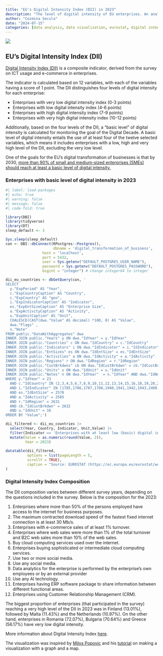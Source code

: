 ```yaml
---
title: "EU's Digital Intensity Index (DII) in 2023"
description: "The level of digital intensity of EU enterprises. An analysis of data from the EU survey on ICT usage and e-commerce in enterprises provided by Eurostat, the Statistical Office of the European Union, based on data reported by the countries."
author: "Cozmina Secula"
date: "2024-07-15"
categories: [data analysis, data visualization, eurostat, digital intensity index]
---
```



![](./dii_eu_2023.png)



## EU's Digital Intensity Index (DII) 

[Digital Intensity Index (DII)](https://circabc.europa.eu/ui/group/89577311-0f9b-4fc0-b8c2-2aaa7d3ccb91/library/84b390d2-6a83-4dae-8aba-37c18557eb5b/details) is a composite indicator, derived from the survey on ICT usage and e-commerce in enterprises.

The indicator is calculated based on 12 variables, with each of the variables having a score of 1 point. The DII distinguishes four levels of digital intensity for each enterprise:

-   Enterprises with very low digital intensity index (0-3 points)
-   Enterprises with low digital intensity index (4-6 points)
-   Enterprises with high digital intensity index (7-9 points)
-   Enterprises with very high digital intensity index (10-12 points)

Additionally, based on the four levels of the DII, a “basic level” of digital intensity is calculated for monitoring the goal of the Digital Decade. A basic level of digital intensity entails the use of at least four of the twelve selected variables, which means it includes enterprises with a low, high and very high level of the DII, excluding the very low level.

One of the goals for the EU’s digital transformation of businesses is that by 2030, [more than 90% of small and medium-sized enterprises (SMEs) should reach at least a basic level of digital intensity.](https://ec.europa.eu/eurostat/en/web/products-eurostat-news/-/ddn-20220805-2)

### Enterprises with basic level of digital intensity in 2023

```r
#| label: load-packages
#| echo: true
#| warning: false
#| message: false
#| code-fold: true

library(DBI)
library(tidyverse)
library(DT)
sleep_default <- 3

Sys.sleep(sleep_default)
con <- DBI::dbConnect(RPostgres::Postgres(),
                      dbname = 'digital_transformation_of_business', 
                 host = 'localhost', 
                 port = 5432, 
                 user = Sys.getenv("DEFAULT_POSTGRES_USER_NAME"),
                 password = Sys.getenv("DEFAULT_POSTGRES_PASSWORD"),
                 bigint = "integer") # change integer64 to integer

dii_eu_countries <- dbGetQuery(con, '
SELECT 
  y."ExpPeriod" AS "Year",
  c."ExpCountryCaption" AS "Country",
  c."ExpCountry" AS "geo",
  i."ExpIndicatorCaption" AS "Indicator",
  es."ExpEntSizeCaption" AS "Enterprise Size",
  a."ExpActivityCaption" AS "Activity",
  u."ExpUnitCaption" AS "Unit",
  COALESCE(CAST(dwa."Value" AS decimal) *100, 0) AS "Value",
  dwa."Flags" ,
  n."Note" 
FROM public."DataWithAggregates" dwa 
INNER JOIN public."Years" y ON dwa."IdYear" = y."IdYear" 
INNER JOIN public."Countries" c ON dwa."IdCountry" = c."IdCountry" 
INNER JOIN public."Indicators" i ON dwa."IdIndicator" = i."IdIndicator" 
INNER JOIN public."EntSizes" es ON dwa."IdEntSize" = es."IdEntSize" 
INNER JOIN public."Activities" a ON dwa."IdActivity" = a."IdActivity" 
INNER JOIN public."Regions" r ON dwa."IdRegion" = r."IdRegion" 
INNER JOIN public."CustBrkdwns" cb ON dwa."IdCustBrkdwn" = cb."IdCustBrkdwn" 
INNER JOIN public."Units" u ON dwa."IdUnit" = u."IdUnit" 
INNER JOIN public."Notes" n ON dwa."IdYear"  = n."IdYear" AND dwa."IdNote" = n."IdNote" 
WHERE y."IdYear" = 23
  AND c."IdCountry" IN (2,3,4,5,6,7,8,9,10,11,12,13,14,15,16,18,19,20,21,22,23,25,26,27,28,29,30,31,45,48)
  AND i."IdIndicator" IN (1785,1786,1787,1788,1940,1941,1942,1943,2400,2401,2402,2403,2534,2535,2536,2537,3159,3360)
  AND es."IdEntSize" = 2578
  AND a."IdActivity" = 2585
  AND r."IdRegion" = 2631
  AND cb."IdCustBrkdwn" = 2632 
  AND u."IdUnit" = 16
ORDER BY "Value";')

dii_filtered <- dii_eu_countries |>
  select(Year, Country, Indicator, Unit,Value) |>
  filter(Indicator == 'Enterprises with at least low (basic) digital intensity index (DII Version 3)') |>
  mutate(Value = as.numeric(round(Value, 2)),
         Year = 2023)
  
datatable(dii_filtered, 
          options = list(pageLength = 5, 
          scrollY = TRUE),
          caption = "Source: EUROSTAT (https://ec.europa.eu/eurostat/web/digital-economy-and-society/\ndatabase/comprehensive-database)" 
)

```

### Digital Intensity Index Composition

The DII composition varies between different survey years, depending on the questions included in the survey. Below is the composition for the 2023:

1.  Enterprises where more than 50% of the persons employed have access to the internet for business purposes.
2.  The maximum contracted download speed of the fastest fixed internet connection is at least 30 Mb/s.
3.  Enterprises with e-commerce sales of at least 1% turnover.
4.  Enterprises where web sales were more than 1% of the total turnover and B2C web sales more than 10% of the web sales.
5.  Buy cloud computing services used over the internet.
6.  Enterprises buying sophisticated or intermediate cloud computing services.
7.  Use two or more social media.
8.  Use any social media.
9.  Data analytics for the enterprise is performed by the enterprise's own employees or by an external provider
10. Use any AI technology.
11. Enterprises having ERP software package to share information between different functional areas.
12. Enterprises using Customer Relationship Management (CRM).

The biggest proportion of enterprises (that participated in the survey) reaching a very high level of the DII in 2023 was in Finland (13.01%), followed by Malta (11.43%) and the Netherlands (10.97%). On the other hand, enterprises in Romania (72.07%), Bulgaria (70.64%) and Greece (56.17%) have very low digital intensity.

More information about Digital Intensity Index [here](https://ec.europa.eu/eurostat/cache/metadata/en/isoc_e_dii_esmsip2.htm).

The visualization was inspired by [Milos Popovic](https://milospopovic.net/) and his [tutorial](https://milospopovic.net/inset-graph-within-map/) on making a visualization with a graph and a map.
